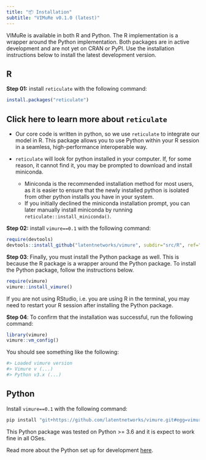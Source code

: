 ---
title: "📦 Installation"
subtitle: "VIMuRe v0.1.0 (latest)"
---

VIMuRe is available in both R and Python. The R implementation is a wrapper around the Python implementation. Both packages are in active development and are not yet on CRAN or PyPI. Use the installation instructions below to install the latest development version.

::: panel-tabset

## R

**Step 01:** install `reticulate` with the following command:

```r
install.packages("reticulate")
```

::: {.callout-note collapse="true"}
## Click here to learn more about `reticulate`

- Our core code is written in python, so we use `reticulate` to integrate our model in R. This package allows you to use Python within your R session in a seamless, high-performance interoperable way. 

- `reticulate` will look for python installed in your computer. If, for some reason, it cannot find it, you may be prompted to download and install miniconda. 

    - Miniconda is the recommended installation method for most users, as it is easier to ensure that the newly installed python is isolated from other python installs you have in your system. 
    - If you initially declined the miniconda installation prompt, you can later manually install miniconda by running `reticulate::install_miniconda()`.

:::

**Step 02:** install `vimure==0.1` with the following command:

```r
require(devtools)
devtools::install_github("latentnetworks/vimure", subdir="src/R", ref="develop")
```


**Step 03**: Finally, you must install the Python package as well. This is because the R package is a wrapper around the Python package. To install the Python package, follow the instructions below.

```r
require(vimure)
vimure::install_vimure()
```

If you are not using RStudio, i.e. you are using R in the terminal, you may need to restart your R session after installing the Python package.

**Step 04**: To confirm that the installation was successful, run the following command:

```r
library(vimure)
vimure::vm_config()
```

You should see something like the following:

```r
#> Loaded vimure version
#> Vimure v (...)
#> Python v3.x (...)
```

## Python

Install `vimure==0.1` with the following command:

```bash
pip install "git+https://github.com/latentnetworks/vimure.git#egg=vimure&subdirectory=src/python/"
```

This Python package was tested on Python >= 3.6 and it is expect to work fine in all OSes.

Read more about the Python set up for development [here](https://github.com/latentnetworks/vimure/blob/develop/src/python/README.md).

:::
